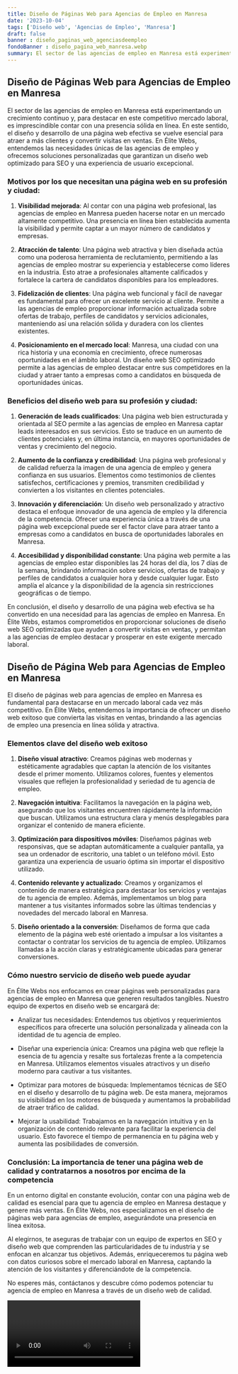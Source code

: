 ```yaml
---
title: Diseño de Páginas Web para Agencias de Empleo en Manresa
date: '2023-10-04'
tags: ['Diseño web', 'Agencias de Empleo', 'Manresa']
draft: false
banner : diseño_paginas_web_agenciasdeempleo
fondoBanner : diseño_pagina_web_manresa.webp
summary: El sector de las agencias de empleo en Manresa está experimentando un crecimiento continuo y, para destacar en este competitivo mercado laboral, es imprescindible contar con una presencia sólida en línea. En este sentido, el diseño y desarrollo de una página web efectiva se vuelve esencial para atraer a más clientes y convertir visitas en ventas. En Élite Webs, entendemos las necesidades únicas de las agencias de empleo y ofrecemos soluciones personalizadas que garantizan un diseño web optimizado para SEO y una experiencia de usuario excepcional.
---
```


## Diseño de Páginas Web para Agencias de Empleo en Manresa

El sector de las agencias de empleo en Manresa está experimentando un crecimiento continuo y, para destacar en este competitivo mercado laboral, es imprescindible contar con una presencia sólida en línea. En este sentido, el diseño y desarrollo de una página web efectiva se vuelve esencial para atraer a más clientes y convertir visitas en ventas. En Élite Webs, entendemos las necesidades únicas de las agencias de empleo y ofrecemos soluciones personalizadas que garantizan un diseño web optimizado para SEO y una experiencia de usuario excepcional.

### Motivos por los que necesitan una página web en su profesión y ciudad:

1. **Visibilidad mejorada**: Al contar con una página web profesional, las agencias de empleo en Manresa pueden hacerse notar en un mercado altamente competitivo. Una presencia en línea bien establecida aumenta la visibilidad y permite captar a un mayor número de candidatos y empresas.

2. **Atracción de talento**: Una página web atractiva y bien diseñada actúa como una poderosa herramienta de reclutamiento, permitiendo a las agencias de empleo mostrar su experiencia y establecerse como líderes en la industria. Esto atrae a profesionales altamente calificados y fortalece la cartera de candidatos disponibles para los empleadores.

3. **Fidelización de clientes**: Una página web funcional y fácil de navegar es fundamental para ofrecer un excelente servicio al cliente. Permite a las agencias de empleo proporcionar información actualizada sobre ofertas de trabajo, perfiles de candidatos y servicios adicionales, manteniendo así una relación sólida y duradera con los clientes existentes.

4. **Posicionamiento en el mercado local**: Manresa, una ciudad con una rica historia y una economía en crecimiento, ofrece numerosas oportunidades en el ámbito laboral. Un diseño web SEO optimizado permite a las agencias de empleo destacar entre sus competidores en la ciudad y atraer tanto a empresas como a candidatos en búsqueda de oportunidades únicas.

### Beneficios del diseño web para su profesión y ciudad:

1. **Generación de leads cualificados**: Una página web bien estructurada y orientada al SEO permite a las agencias de empleo en Manresa captar leads interesados en sus servicios. Esto se traduce en un aumento de clientes potenciales y, en última instancia, en mayores oportunidades de ventas y crecimiento del negocio.

2. **Aumento de la confianza y credibilidad**: Una página web profesional y de calidad refuerza la imagen de una agencia de empleo y genera confianza en sus usuarios. Elementos como testimonios de clientes satisfechos, certificaciones y premios, transmiten credibilidad y convierten a los visitantes en clientes potenciales.

3. **Innovación y diferenciación**: Un diseño web personalizado y atractivo destaca el enfoque innovador de una agencia de empleo y la diferencia de la competencia. Ofrecer una experiencia única a través de una página web excepcional puede ser el factor clave para atraer tanto a empresas como a candidatos en busca de oportunidades laborales en Manresa.

4. **Accesibilidad y disponibilidad constante**: Una página web permite a las agencias de empleo estar disponibles las 24 horas del día, los 7 días de la semana, brindando información sobre servicios, ofertas de trabajo y perfiles de candidatos a cualquier hora y desde cualquier lugar. Esto amplía el alcance y la disponibilidad de la agencia sin restricciones geográficas o de tiempo.

En conclusión, el diseño y desarrollo de una página web efectiva se ha convertido en una necesidad para las agencias de empleo en Manresa. En Élite Webs, estamos comprometidos en proporcionar soluciones de diseño web SEO optimizadas que ayuden a convertir visitas en ventas, y permitan a las agencias de empleo destacar y prosperar en este exigente mercado laboral.

<GifSeo />

<Cta />

## Diseño de Página Web para Agencias de Empleo en Manresa

El diseño de páginas web para agencias de empleo en Manresa es fundamental para destacarse en un mercado laboral cada vez más competitivo. En Élite Webs, entendemos la importancia de ofrecer un diseño web exitoso que convierta las visitas en ventas, brindando a las agencias de empleo una presencia en línea sólida y atractiva.

### Elementos clave del diseño web exitoso

1. **Diseño visual atractivo**: Creamos páginas web modernas y estéticamente agradables que captan la atención de los visitantes desde el primer momento. Utilizamos colores, fuentes y elementos visuales que reflejen la profesionalidad y seriedad de tu agencia de empleo.

2. **Navegación intuitiva**: Facilitamos la navegación en la página web, asegurando que los visitantes encuentren rápidamente la información que buscan. Utilizamos una estructura clara y menús desplegables para organizar el contenido de manera eficiente.

3. **Optimización para dispositivos móviles**: Diseñamos páginas web responsivas, que se adaptan automáticamente a cualquier pantalla, ya sea un ordenador de escritorio, una tablet o un teléfono móvil. Esto garantiza una experiencia de usuario óptima sin importar el dispositivo utilizado.

4. **Contenido relevante y actualizado**: Creamos y organizamos el contenido de manera estratégica para destacar los servicios y ventajas de tu agencia de empleo. Además, implementamos un blog para mantener a tus visitantes informados sobre las últimas tendencias y novedades del mercado laboral en Manresa.

5. **Diseño orientado a la conversión**: Diseñamos de forma que cada elemento de la página web esté orientado a impulsar a los visitantes a contactar o contratar los servicios de tu agencia de empleo. Utilizamos llamadas a la acción claras y estratégicamente ubicadas para generar conversiones.

### Cómo nuestro servicio de diseño web puede ayudar

En Élite Webs nos enfocamos en crear páginas web personalizadas para agencias de empleo en Manresa que generen resultados tangibles. Nuestro equipo de expertos en diseño web se encargará de:

- Analizar tus necesidades: Entendemos tus objetivos y requerimientos específicos para ofrecerte una solución personalizada y alineada con la identidad de tu agencia de empleo.

- Diseñar una experiencia única: Creamos una página web que refleje la esencia de tu agencia y resalte sus fortalezas frente a la competencia en Manresa. Utilizamos elementos visuales atractivos y un diseño moderno para cautivar a tus visitantes.

- Optimizar para motores de búsqueda: Implementamos técnicas de SEO en el diseño y desarrollo de tu página web. De esta manera, mejoramos su visibilidad en los motores de búsqueda y aumentamos la probabilidad de atraer tráfico de calidad.

- Mejorar la usabilidad: Trabajamos en la navegación intuitiva y en la organización de contenido relevante para facilitar la experiencia del usuario. Esto favorece el tiempo de permanencia en tu página web y aumenta las posibilidades de conversión.

### Conclusión: La importancia de tener una página web de calidad y contratarnos a nosotros por encima de la competencia

En un entorno digital en constante evolución, contar con una página web de calidad es esencial para que tu agencia de empleo en Manresa destaque y genere más ventas. En Élite Webs, nos especializamos en el diseño de páginas web para agencias de empleo, asegurándote una presencia en línea exitosa.

Al elegirnos, te aseguras de trabajar con un equipo de expertos en SEO y diseño web que comprenden las particularidades de tu industria y se enfocan en alcanzar tus objetivos. Además, enriqueceremos tu página web con datos curiosos sobre el mercado laboral en Manresa, captando la atención de los visitantes y diferenciándote de la competencia.

No esperes más, contáctanos y descubre cómo podemos potenciar tu agencia de empleo en Manresa a través de un diseño web de calidad.

<Video />

<CtaBot job='Agencias de Empleo' city='Manresa'/>

<Gmaps query='Manresa+españa+maps' />